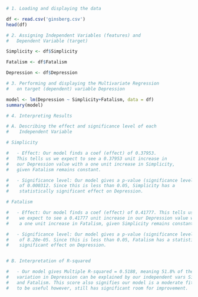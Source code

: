 
```{R}
# 1. Loading and displaying the data

df <- read.csv('ginsberg.csv')
head(df)
```

```{R}
# 2. Assigning Independent Variables (features) and 
#   Dependent Variable (target)

Simplicity <- df$Simplicity

Fatalism <- df$Fatalism

Depression <- df$Depression
```


```{R}
# 3. Performing and displaying the Multivariate Regression 
#   on target (dependent) variable Depression

model <- lm(Depression ~ Simplicity+Fatalism, data = df)
summary(model)

# 4. Interpreting Results

# A. Describing the effect and significance level of each 
#    Independent Variable

# Simplicity

#   - Effect: Our model finds a coef (effect) of 0.37953. 
#   This tells us we expect to see a 0.37953 unit increase in 
#   our Depression value with a one unit increase in Simplicity, 
#   given Fatalism remains constant.

#   - Significance level: Our model gives a p-value (significance level)
#    of 0.000312. Since this is less than 0.05, Simplicity has a 
#    statistically significant effect on Depression.

# Fatalism

#   - Effect: Our model finds a coef (effect) of 0.41777. This tells us
#    we expect to see a 0.41777 unit increase in our Depression value with 
#    a one unit increase in Fatalism, given Simplicity remains constant.

#   - Significance level: Our model gives a p-value (significance level) 
#    of 8.28e-05. Since this is less than 0.05, Fatalism has a statistically
#    significant effect on Depression.


# B. Interpretation of R-squared

#   - Our model gives Multiple R-squared = 0.5188, meaning 51.8% of the 
#   variation in Depression can be explained by our independent vars Simplicity 
#   and Fatalism. This score also signifies our model is a moderate fit and proves 
#   to be useful however, still has significant room for improvement. 
```